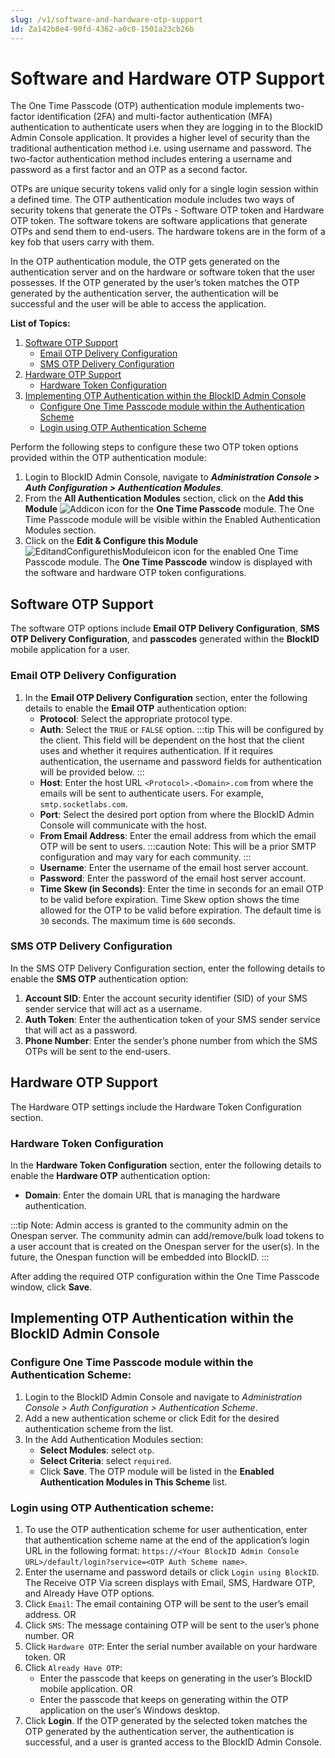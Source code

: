 ```yaml
---
slug: /v1/software-and-hardware-otp-support
id: Za142b8e4-90fd-4362-a0c0-1501a23cb26b
---
```

# Software and Hardware OTP Support
The One Time Passcode (OTP) authentication module implements two-factor identification (2FA) and multi-factor authentication (MFA) authentication to authenticate users when they are logging in to the BlockID Admin Console application. It provides a higher level of security than the traditional authentication method i.e. using username and password. The two-factor authentication method includes entering a username and password as a first factor and an OTP as a second factor.

OTPs are unique security tokens valid only for a single login session within a defined time. The OTP authentication module includes two ways of security tokens that generate the OTPs - Software OTP token and Hardware OTP token. The software tokens are software applications that generate OTPs and send them to end-users. The hardware tokens are in the form of a key fob that users carry with them.

In the OTP authentication module, the OTP gets generated on the authentication server and on the hardware or software token that the user possesses. If the OTP generated by the user’s token matches the OTP generated by the authentication server, the authentication will be successful and the user will be able to access the application.


**List of Topics:**
1. [Software OTP Support](#SWOTP)
    * [Email OTP Delivery Configuration](#SWOTPEmail)
    * [SMS OTP Delivery Configuration](#SWOTPConf)
2. [Hardware OTP Support](#HWOTP)
    * [Hardware Token Configuration](#HWOTPConf)
3. [Implementing OTP Authentication within the BlockID Admin Console](#OTPAdminconsole)
    * [Configure One Time Passcode module within the Authentication Scheme](#OTPAdminconsoleConf)
    * [Login using OTP Authentication Scheme](#OTPAdminconsoleLogin)

Perform the following steps to configure these two OTP token options provided within the OTP authentication module:

1. Login to BlockID Admin Console, navigate to ***Administration Console > Auth Configuration > Authentication Modules***. 
2. From the **All Authentication Modules** section, click on the **Add this Module** ![Addicon](https://cdn.document360.io/aeae7c88-d2f4-4a9c-bba9-c4f368260d78/Images/Documentation/Addicon.jpg) icon for the **One Time Passcode** module. The One Time Passcode module will be visible within the Enabled Authentication Modules section.
3. Click on the **Edit & Configure this Module** ![EditandConfigurethisModuleicon](https://cdn.document360.io/aeae7c88-d2f4-4a9c-bba9-c4f368260d78/Images/Documentation/EditandConfigurethisModuleicon.jpg) icon for the enabled One Time Passcode module. The **One Time Passcode** window is displayed with the software and hardware OTP token configurations.

## <a name = "SWOTP"></a>Software OTP Support
The software OTP options include **Email OTP Delivery Configuration**, **SMS OTP Delivery Configuration**, and **passcodes** generated within the **BlockID** mobile application for a user.

### <a name = "SWOTPEmail"></a>Email OTP Delivery Configuration
1. In the **Email OTP Delivery Configuration** section, enter the following details to enable the **Email OTP** authentication option:
    * **Protocol**: Select the appropriate protocol type.
    * **Auth**: Select the `TRUE` or `FALSE` option.
    :::tip
    This will be configured by the client. This field will be dependent on the host that the client uses and whether it requires authentication. If it requires authentication, the username and password fields for authentication will be provided below.
    :::
    * **Host**: Enter the host URL `<Protocol>.<Domain>.com` from where the emails will be sent to authenticate users. For example, `smtp.socketlabs.com`.
    * **Port**: Select the desired port option from where the BlockID Admin Console will communicate with the host. 
    * **From Email Address**: Enter the email address from which the email OTP will be sent to users.
    :::caution Note:
    This will be a prior SMTP configuration and may vary for each community.
    :::
    * **Username**: Enter the username of the email host server account.
    * **Password**: Enter the password of the email host server account.
    * **Time Skew (in Seconds)**: Enter the time in seconds for an email OTP to be valid before expiration. Time Skew option shows the time allowed for the OTP to be valid before expiration. The default time is `30` seconds. The maximum time is `600` seconds.

### <a name = "SWOTPConf"></a>SMS OTP Delivery Configuration
In the SMS OTP Delivery Configuration section, enter the following details to enable the **SMS OTP** authentication option:
1. **Account SID**: Enter the account security identifier (SID) of your SMS sender service that will act as a username.
2. **Auth Token**: Enter the authentication token of your SMS sender service that will act as a password.
3. **Phone Number**: Enter the sender’s phone number from which the SMS OTPs will be sent to the end-users.

## <a name = "HWOTP"></a>Hardware OTP Support
The Hardware OTP settings include the Hardware Token Configuration section.

### <a name = "HWOTPConf"></a>Hardware Token Configuration
In the **Hardware Token Configuration** section, enter the following details to enable the **Hardware OTP** authentication option:
* **Domain**: Enter the domain URL that is managing the hardware authentication.

:::tip Note:
Admin access is granted to the community admin on the Onespan server. The community admin can add/remove/bulk load tokens to a user account that is created on the Onespan server for the user(s). In the future, the Onespan function will be embedded into BlockID.
:::

After adding the required OTP configuration within the One Time Passcode window, click **Save**.

## <a name = "OTPAdminconsole"></a>Implementing OTP Authentication within the BlockID Admin Console

### <a name = "OTPAdminconsoleConf"></a>Configure One Time Passcode module within the Authentication Scheme:

1.  Login to the BlockID Admin Console and navigate to *Administration Console > Auth Configuration > Authentication Scheme*.
2. Add a new authentication scheme or click Edit for the desired authentication scheme from the list.
3. In the Add Authentication Modules section:
    * **Select Modules**: select `otp`.
    * **Select Criteria**: select `required`.
    * Click **Save**. The OTP module will be listed in the **Enabled Authentication Modules in This Scheme** list.

### <a name = "OTPAdminconsoleLogin"></a>Login using OTP Authentication scheme:
1. To use the OTP authentication scheme for user authentication, enter that authentication scheme name at the end of the application’s login URL in the following format: `https://<Your BlockID Admin Console URL>/default/login?service=<OTP Auth Scheme name>`.
2. Enter the username and password details or click `Login using BlockID`. The Receive OTP Via screen displays with Email, SMS, Hardware OTP, and Already Have OTP options.
3. Click `Email`: The email containing OTP will be sent to the user’s email address.
	OR
4. Click `SMS`: The message containing OTP will be sent to the user’s phone number.
	OR
5. Click `Hardware OTP`: Enter the serial number available on your hardware token.
OR
6. Click `Already Have OTP`: 
    * Enter the passcode that keeps on generating in the user’s BlockID mobile application.
    OR
    * Enter the passcode that keeps on generating within the OTP application on the user’s Windows desktop. 
7. Click **Login**. If the OTP generated by the selected token matches the OTP generated by the authentication server, the authentication is successful, and a user is granted access to the BlockID Admin Console.

